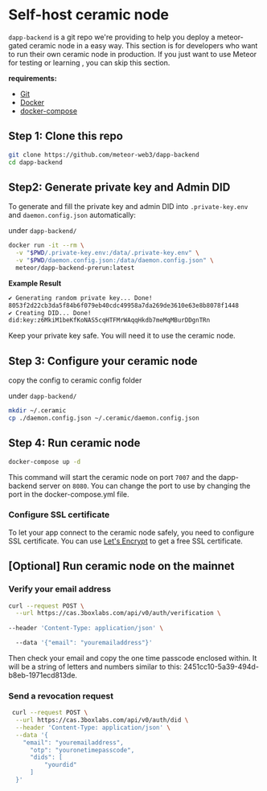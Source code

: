 # Self-host ceramic node

`dapp-backend` is a git repo we're providing to help you deploy a meteor-gated
ceramic node in a easy way. This section is for developers who want to run their own
ceramic node in production. If you just want to use Meteor for testing or learning
, you can skip this section.

**requirements:**
- [Git](https://git-scm.com/)
- [Docker](https://www.docker.com/)
- [docker-compose](https://docs.docker.com/compose/)

## Step 1: Clone this repo

```bash
git clone https://github.com/meteor-web3/dapp-backend
cd dapp-backend
```
## Step2: Generate private key and Admin DID
To generate and fill the private key and admin DID into `.private-key.env` and `daemon.config.json` automatically:

under ```dapp-backend/```
```bash
docker run -it --rm \
  -v "$PWD/.private-key.env:/data/.private-key.env" \
  -v "$PWD/daemon.config.json:/data/daemon.config.json" \
  meteor/dapp-backend-prerun:latest
```
**Example Result**
```bash
✔ Generating random private key... Done!
8053f2d22cb3da5f84b6f079eb40cdc49958a7da269de3610e63e8b8078f1448
✔ Creating DID... Done!
did:key:z6MkiM1beKfKoNAS5cqHTFMrWAqqHkdb7meMqMBurDDgnTRn
```

Keep your private key safe. You will need it to use the ceramic node.

## Step 3: Configure your ceramic node
copy the config to ceramic config folder

under ```dapp-backend/```
```bash
mkdir ~/.ceramic
cp ./daemon.config.json ~/.ceramic/daemon.config.json
```

## Step 4: Run ceramic node
```bash
docker-compose up -d
```
This command will start the ceramic node on port `7007` and the dapp-backend server on `8080`. You can change the port to use by changing the port in the docker-compose.yml file.


### Configure SSL certificate
To let your app connect to the ceramic node safely, you need to configure SSL certificate. 
You can use [Let's Encrypt](https://letsencrypt.org/) to get a free SSL certificate.

## [Optional] Run ceramic node on the mainnet

### Verify your email address

```bash
curl --request POST \
  --url https://cas.3boxlabs.com/api/v0/auth/verification \
  
--header 'Content-Type: application/json' \

  --data '{"email": "youremailaddress"}'
```
Then check your email and copy the one time passcode enclosed within. It will be a string of letters and numbers similar to this: 2451cc10-5a39-494d-b8eb-1971ecd813de.
### Send a revocation request
```bash
 curl --request POST \
  --url https://cas.3boxlabs.com/api/v0/auth/did \
  --header 'Content-Type: application/json' \
  --data '{
    "email": "youremailaddress",
      "otp": "youronetimepasscode",
      "dids": [
          "yourdid"
      ]
  }'
  ```